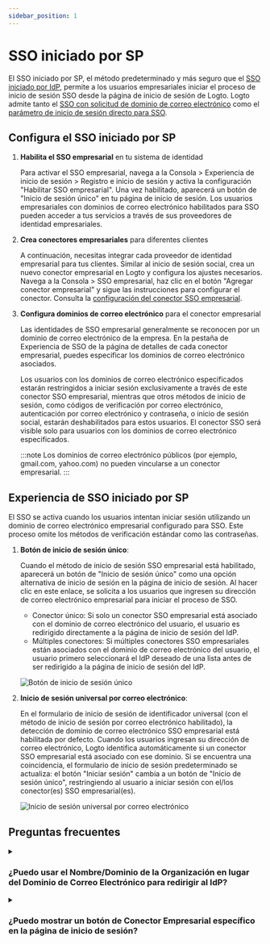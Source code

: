 ```yaml
---
sidebar_position: 1
---
```


# SSO iniciado por SP

El SSO iniciado por SP, el método predeterminado y más seguro que el [SSO iniciado por IdP](/end-user-flows/enterprise-sso/idp-initiated-sso), permite a los usuarios empresariales iniciar el proceso de inicio de sesión SSO desde la página de inicio de sesión de Logto. Logto admite tanto el [SSO con solicitud de dominio de correo electrónico](#sp-initiated-sso-experience) como el [parámetro de inicio de sesión directo para SSO](/end-user-flows/authentication-parameters/direct-sign-in#enterprise-sso).

## Configura el SSO iniciado por SP

1. **Habilita el SSO empresarial** en tu sistema de identidad

   Para activar el SSO empresarial, navega a la <CloudLink to="/sign-in-experience/sign-up-and-sign-in">Consola > Experiencia de inicio de sesión > Registro e inicio de sesión</CloudLink> y activa la configuración "Habilitar SSO empresarial". Una vez habilitado, aparecerá un botón de "Inicio de sesión único" en tu página de inicio de sesión. Los usuarios empresariales con dominios de correo electrónico habilitados para SSO pueden acceder a tus servicios a través de sus proveedores de identidad empresariales.

2. **Crea conectores empresariales** para diferentes clientes

   A continuación, necesitas integrar cada proveedor de identidad empresarial para tus clientes. Similar al inicio de sesión social, crea un nuevo conector empresarial en Logto y configura los ajustes necesarios. Navega a la <CloudLink to="/enterprise-sso">Consola > SSO empresarial</CloudLink>, haz clic en el botón "Agregar conector empresarial" y sigue las instrucciones para configurar el conector. Consulta la [configuración del conector SSO empresarial](/connectors/enterprise-connectors/).

3. **Configura dominios de correo electrónico** para el conector empresarial

   Las identidades de SSO empresarial generalmente se reconocen por un dominio de correo electrónico de la empresa. En la pestaña de Experiencia de SSO de la página de detalles de cada conector empresarial, puedes especificar los dominios de correo electrónico asociados.

   Los usuarios con los dominios de correo electrónico especificados estarán restringidos a iniciar sesión exclusivamente a través de este conector SSO empresarial, mientras que otros métodos de inicio de sesión, como códigos de verificación por correo electrónico, autenticación por correo electrónico y contraseña, o inicio de sesión social, estarán deshabilitados para estos usuarios. El conector SSO será visible solo para usuarios con los dominios de correo electrónico especificados.

   :::note
   Los dominios de correo electrónico públicos (por ejemplo, gmail.com, yahoo.com) no pueden vincularse a un conector empresarial.
   :::

## Experiencia de SSO iniciado por SP

El SSO se activa cuando los usuarios intentan iniciar sesión utilizando un dominio de correo electrónico empresarial configurado para SSO. Este proceso omite los métodos de verificación estándar como las contraseñas.

1. **Botón de inicio de sesión único**:

   Cuando el método de inicio de sesión SSO empresarial está habilitado, aparecerá un botón de "Inicio de sesión único" como una opción alternativa de inicio de sesión en la página de inicio de sesión. Al hacer clic en este enlace, se solicita a los usuarios que ingresen su dirección de correo electrónico empresarial para iniciar el proceso de SSO.

   - Conector único: Si solo un conector SSO empresarial está asociado con el dominio de correo electrónico del usuario, el usuario es redirigido directamente a la página de inicio de sesión del IdP.
   - Múltiples conectores: Si múltiples conectores SSO empresariales están asociados con el dominio de correo electrónico del usuario, el usuario primero seleccionará el IdP deseado de una lista antes de ser redirigido a la página de inicio de sesión del IdP.

   ![Botón de inicio de sesión único](./assets/sso-button-sign-in.png)

2. **Inicio de sesión universal por correo electrónico**:

   En el formulario de inicio de sesión de identificador universal (con el método de inicio de sesión por correo electrónico habilitado), la detección de dominio de correo electrónico SSO empresarial está habilitada por defecto. Cuando los usuarios ingresan su dirección de correo electrónico, Logto identifica automáticamente si un conector SSO empresarial está asociado con ese dominio. Si se encuentra una coincidencia, el formulario de inicio de sesión predeterminado se actualiza: el botón "Iniciar sesión" cambia a un botón de "Inicio de sesión único", restringiendo al usuario a iniciar sesión con el/los conector(es) SSO empresarial(es).

   ![Inicio de sesión universal por correo electrónico](./assets/sso-email-sign-in.png)

## Preguntas frecuentes

<details>
  <summary>

### ¿Puedo usar el Nombre/Dominio de la Organización en lugar del Dominio de Correo Electrónico para redirigir al IdP?

</summary>

Actualmente, la experiencia de inicio de sesión preconstruida de Logto solo admite **SSO con solicitud de dominio de correo electrónico**, no **SSO con solicitud de dominio de organización**.

Puedes crear una página de enrutamiento personalizada en tu lado del cliente utilizando los parámetros de autenticación con `directSignIn:'sso:{connectorId}`. Esta página redirigirá a los grandes clientes empresariales al IdP apropiado según su dominio de organización. Aprende más sobre el [parámetro de inicio de sesión directo](/end-user-flows/authentication-parameters/direct-sign-in/).

</details>

<details>
  <summary>

### ¿Puedo mostrar un botón de Conector Empresarial específico en la página de inicio de sesión?

</summary>

Diferentes clientes empresariales utilizan diferentes proveedores de identidad para gestionar a sus empleados y solicitan diferentes alcances (OIDC) o atributos (SAML). Por lo tanto, no se recomienda mostrar un botón de conector empresarial destinado a un cliente específico en una página de inicio de sesión genérica.

Sin embargo, si estás desarrollando un producto B2E y deseas mostrar un botón para un cliente empresarial específico, puedes crear una página de inicio de sesión personalizada y usar `directSignIn:sso` para enrutar el botón adecuadamente. Aprende más sobre el [parámetro de inicio de sesión directo](/end-user-flows/authentication-parameters/direct-sign-in/).

</details>
